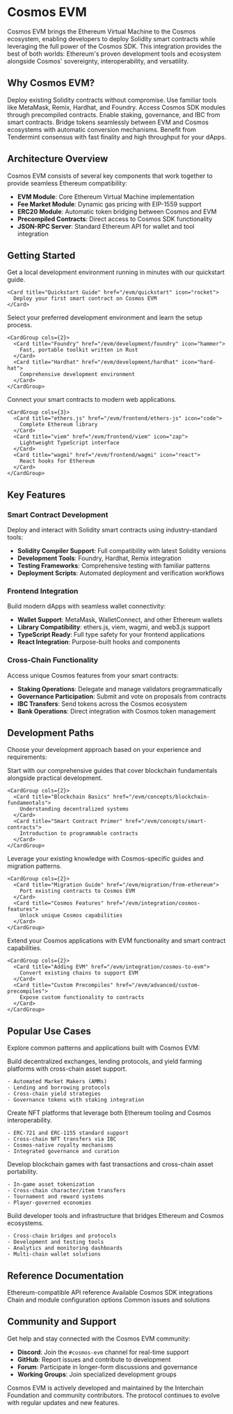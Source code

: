 # Cosmos EVM

Cosmos EVM brings the Ethereum Virtual Machine to the Cosmos ecosystem, enabling developers to deploy Solidity smart contracts while leveraging the full power of the Cosmos SDK. This integration provides the best of both worlds: Ethereum's proven development tools and ecosystem alongside Cosmos' sovereignty, interoperability, and versatility.

## Why Cosmos EVM?

<CardGroup cols={2}>
  <Card title="Ethereum Compatibility" icon="ethereum">
    Deploy existing Solidity contracts without compromise. Use familiar tools like MetaMask, Remix, Hardhat, and Foundry.
  </Card>
  <Card title="Cosmos Integration" icon="atom">
    Access Cosmos SDK modules through precompiled contracts. Enable staking, governance, and IBC from smart contracts.
  </Card>
  <Card title="Cross-Chain Assets" icon="arrow-right-arrow-left">
    Bridge tokens seamlessly between EVM and Cosmos ecosystems with automatic conversion mechanisms.
  </Card>
  <Card title="High Performance" icon="gauge-high">
    Benefit from Tendermint consensus with fast finality and high throughput for your dApps.
  </Card>
</CardGroup>

## Architecture Overview

Cosmos EVM consists of several key components that work together to provide seamless Ethereum compatibility:

- **EVM Module**: Core Ethereum Virtual Machine implementation
- **Fee Market Module**: Dynamic gas pricing with EIP-1559 support  
- **ERC20 Module**: Automatic token bridging between Cosmos and EVM
- **Precompiled Contracts**: Direct access to Cosmos SDK functionality
- **JSON-RPC Server**: Standard Ethereum API for wallet and tool integration

## Getting Started

<Steps>
  <Step title="Quick Setup">
    Get a local development environment running in minutes with our quickstart guide.
    
    <Card title="Quickstart Guide" href="/evm/quickstart" icon="rocket">
      Deploy your first smart contract on Cosmos EVM
    </Card>
  </Step>
  <Step title="Choose Your Tools">
    Select your preferred development environment and learn the setup process.
    
    <CardGroup cols={2}>
      <Card title="Foundry" href="/evm/development/foundry" icon="hammer">
        Fast, portable toolkit written in Rust
      </Card>
      <Card title="Hardhat" href="/evm/development/hardhat" icon="hard-hat">
        Comprehensive development environment
      </Card>
    </CardGroup>
  </Step>
  <Step title="Build Your Frontend">
    Connect your smart contracts to modern web applications.
    
    <CardGroup cols={3}>
      <Card title="ethers.js" href="/evm/frontend/ethers-js" icon="code">
        Complete Ethereum library
      </Card>
      <Card title="viem" href="/evm/frontend/viem" icon="zap">
        Lightweight TypeScript interface
      </Card>
      <Card title="wagmi" href="/evm/frontend/wagmi" icon="react">
        React hooks for Ethereum
      </Card>
    </CardGroup>
  </Step>
</Steps>

## Key Features

### Smart Contract Development

Deploy and interact with Solidity smart contracts using industry-standard tools:

- **Solidity Compiler Support**: Full compatibility with latest Solidity versions
- **Development Tools**: Foundry, Hardhat, Remix integration
- **Testing Frameworks**: Comprehensive testing with familiar patterns
- **Deployment Scripts**: Automated deployment and verification workflows

### Frontend Integration

Build modern dApps with seamless wallet connectivity:

- **Wallet Support**: MetaMask, WalletConnect, and other Ethereum wallets
- **Library Compatibility**: ethers.js, viem, wagmi, and web3.js support
- **TypeScript Ready**: Full type safety for your frontend applications
- **React Integration**: Purpose-built hooks and components

### Cross-Chain Functionality

Access unique Cosmos features from your smart contracts:

- **Staking Operations**: Delegate and manage validators programmatically
- **Governance Participation**: Submit and vote on proposals from contracts
- **IBC Transfers**: Send tokens across the Cosmos ecosystem
- **Bank Operations**: Direct integration with Cosmos token management

## Development Paths

Choose your development approach based on your experience and requirements:

<Tabs>
  <Tab title="New to Blockchain">
    Start with our comprehensive guides that cover blockchain fundamentals alongside practical development.
    
    <CardGroup cols={2}>
      <Card title="Blockchain Basics" href="/evm/concepts/blockchain-fundamentals">
        Understanding decentralized systems
      </Card>
      <Card title="Smart Contract Primer" href="/evm/concepts/smart-contracts">
        Introduction to programmable contracts
      </Card>
    </CardGroup>
  </Tab>
  
  <Tab title="Ethereum Developer">
    Leverage your existing knowledge with Cosmos-specific guides and migration patterns.
    
    <CardGroup cols={2}>
      <Card title="Migration Guide" href="/evm/migration/from-ethereum">
        Port existing contracts to Cosmos EVM
      </Card>
      <Card title="Cosmos Features" href="/evm/integration/cosmos-features">
        Unlock unique Cosmos capabilities
      </Card>
    </CardGroup>
  </Tab>
  
  <Tab title="Cosmos Developer">
    Extend your Cosmos applications with EVM functionality and smart contract capabilities.
    
    <CardGroup cols={2}>
      <Card title="Adding EVM" href="/evm/integration/cosmos-to-evm">
        Convert existing chains to support EVM
      </Card>
      <Card title="Custom Precompiles" href="/evm/advanced/custom-precompiles">
        Expose custom functionality to contracts
      </Card>
    </CardGroup>
  </Tab>
</Tabs>

## Popular Use Cases

Explore common patterns and applications built with Cosmos EVM:

<AccordionGroup>
  <Accordion title="DeFi Applications">
    Build decentralized exchanges, lending protocols, and yield farming platforms with cross-chain asset support.
    
    - Automated Market Makers (AMMs)
    - Lending and borrowing protocols  
    - Cross-chain yield strategies
    - Governance tokens with staking integration
  </Accordion>
  
  <Accordion title="NFT Marketplaces">
    Create NFT platforms that leverage both Ethereum tooling and Cosmos interoperability.
    
    - ERC-721 and ERC-1155 standard support
    - Cross-chain NFT transfers via IBC
    - Cosmos-native royalty mechanisms
    - Integrated governance and curation
  </Accordion>
  
  <Accordion title="Gaming Applications">
    Develop blockchain games with fast transactions and cross-chain asset portability.
    
    - In-game asset tokenization
    - Cross-chain character/item transfers
    - Tournament and reward systems
    - Player-governed economies
  </Accordion>
  
  <Accordion title="Infrastructure Tools">
    Build developer tools and infrastructure that bridges Ethereum and Cosmos ecosystems.
    
    - Cross-chain bridges and protocols
    - Development and testing tools
    - Analytics and monitoring dashboards
    - Multi-chain wallet solutions
  </Accordion>
</AccordionGroup>

## Reference Documentation

<CardGroup cols={2}>
  <Card title="JSON-RPC API" href="/evm/reference/json-rpc" icon="server">
    Ethereum-compatible API reference
  </Card>
  <Card title="Precompiled Contracts" href="/evm/reference/precompiles" icon="microchip">
    Available Cosmos SDK integrations
  </Card>
  <Card title="Configuration" href="/evm/reference/configuration" icon="gear">
    Chain and module configuration options
  </Card>
  <Card title="Troubleshooting" href="/evm/reference/troubleshooting" icon="wrench">
    Common issues and solutions
  </Card>
</CardGroup>

## Community and Support

Get help and stay connected with the Cosmos EVM community:

- **Discord**: Join the `#cosmos-evm` channel for real-time support
- **GitHub**: Report issues and contribute to development
- **Forum**: Participate in longer-form discussions and governance
- **Working Groups**: Join specialized development groups

<Note>
  Cosmos EVM is actively developed and maintained by the Interchain Foundation and community contributors. The protocol continues to evolve with regular updates and new features.
</Note>